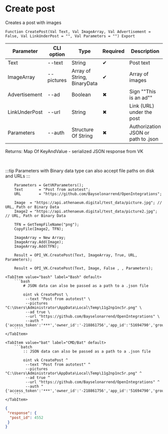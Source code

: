 ﻿---
sidebar_position: 1
---


# Create post
 Creates a post with images



`Function CreatePost(Val Text, Val ImageArray, Val Advertisement = False, Val LinkUnderPost = "", Val Parameters = "") Export`

  | Parameter | CLI option | Type | Required | Description |
  |-|-|-|-|-|
  | Text | --text | String | &#x2714; | Post text |
  | ImageArray | --pictures | Array of String, BinaryData | &#x2714; | Array of images |
  | Advertisement | --ad | Boolean | &#x2716; | Sign ""This is an ad"" |
  | LinkUnderPost | --url | String | &#x2716; | Link (URL) under the post |
  | Parameters | --auth | Structure Of String | &#x2716; | Authorization JSON or path to .json |

  
  Returns:  Map Of KeyAndValue - serialized JSON response from VK

<br/>

:::tip
Parameters with Binary data type can also accept file paths on disk and URLs
:::
<br/>



```bsl title="1C:Enterprise/OneScript code example"
    Parameters = GetVKParameters();
    Text       = "Post from autotest";
    URL        = "https://github.com/Bayselonarrend/OpenIntegrations";

    Image  = "https://api.athenaeum.digital/test_data/picture.jpg"; // URL, Path or Binary Data
    Image2 = "https://api.athenaeum.digital/test_data/picture2.jpg"; // URL, Path or Binary Data

    TFN = GetTempFileName("png");
    CopyFile(Image2, TFN);

    ImageArray = New Array;
    ImageArray.Add(Image);
    ImageArray.Add(TFN);

    Result = OPI_VK.CreatePost(Text, ImageArray, True, URL, Parameters);

    Result = OPI_VK.CreatePost(Text, Image, False , , Parameters);
```
 

 <Tabs>
  
    <TabItem value="bash" label="Bash" default>
        ```bash
            # JSON data can also be passed as a path to a .json file
            
            oint vk CreatePost \
             --text "Post from autotest" \
             --pictures "C:\Users\Administrator\AppData\Local\Temp\11g2np1nc5r.png" \
             --ad true \
             --url "https://github.com/Bayselonarrend/OpenIntegrations" \
             --auth "{'access_token':'***','owner_id':'-218861756','app_id':'51694790','group_id':'218861756'}"
        ```
    </TabItem>
  
    <TabItem value="bat" label="CMD/Bat" default>
        ```batch
            :: JSON data can also be passed as a path to a .json file
            
            oint vk CreatePost ^
             --text "Post from autotest" ^
             --pictures "C:\Users\Administrator\AppData\Local\Temp\11g2np1nc5r.png" ^
             --ad true ^
             --url "https://github.com/Bayselonarrend/OpenIntegrations" ^
             --auth "{'access_token':'***','owner_id':'-218861756','app_id':'51694790','group_id':'218861756'}"
        ```
    </TabItem>
</Tabs>


```json title="Result"
{
 "response": {
  "post_id": 4552
 }
}
```
